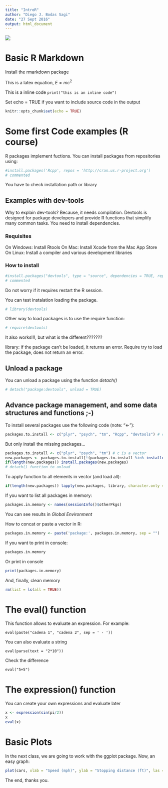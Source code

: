 ```yaml
---
title: "IntroR"
author: "Diego J. Bodas Sagi"
date: "27 Sept 2016"
output: html_document
---
```


![](https://www.bbvadata.com/wp-content/uploads/2016/07/bbvada_logo.png)

# Basic R Markdown

Install the rmarkdown package

This is a latex equation, $E = mc^{2}$

This is a inline code `print("this is an inline code")`

Set echo = TRUE if you want to include source code in the output

```r
knitr::opts_chunk$set(echo = TRUE)
```

# Some first Code examples (R course)

R packages implement fuctions. You can install packages from repositories using:

```r
#install.packages('Rcpp', repos = 'http://cran.us.r-project.org')
# commented
```

You have to check installation path or library

## Examples with dev-tools

Why to explain dev-tools? Because, it needs compilation. Devtools is designed for package developers and provide R functions that simplify many common tasks. You need to install dependencies.

### Requisites
On Windows: Install Rtools
On Mac: Install Xcode from the Mac App Store
On Linux: Install a compiler and various development libraries

### How to install

```r
#install.packages("devtools", type = "source", dependencies = TRUE, repos = 'http://cran.us.r-project.org')
# commented
```

Do not worry if it requires restart the R session.

You can test instalation loading the package.

```r
# library(devtools) 
```

Other way to load packages is to use the require function:

```r
# require(devtools) 
```

It also works!!!, but what is the different???????

library: if the package can't be loaded, it returns an error. Require try to load the package, does not return an error. 

## Unload a package

You can unload a package using the function *detach()*
```r
# detach("package:devtools", unload = TRUE)
```

## Advance package management, and some data structures and functions ;-)

To install several packages use the following code (note: "<-"):

```r
packages.to.install <- c("plyr", "psych", "tm", "Rcpp", "devtools") # c is a vector
```

But only install the missing packages...

```r
packages.to.install <- c("plyr", "psych", "tm") # c is a vector
new.packages <- packages.to.install[!(packages.to.install %in% installed.packages()[,"Package"])]
if(length(new.packages)) install.packages(new.packages)
# detach() function to unload
```

To apply function to all elements in vector (and load all):

```r
if(length(new.packages)) lapply(new.packages, library, character.only = TRUE)
```

If you want to list all packages in memory:

```r
packages.in.memory <- names(sessionInfo()$otherPkgs)
```

You can see results in *Global Environment*

How to concat or paste a vector in R:

```r
packages.in.memory <- paste('package:', packages.in.memory, sep = "")
```

If you want to print in console:

```r
packages.in.memory
```

Or print in console

```r
print(packages.in.memory)
```


And, finally, clean memory

```r
rm(list = ls(all = TRUE))
```

# The eval() function

This function allows to evaluate an expression. For example:

`eval(paste("cadena 1", "cadena 2", sep = ' - '))`

You can also evaluate a string

`eval(parse(text = "2*10"))`

Check the difference 

`eval("5+5")`

# The expression() function

You can create your own expressions and evaluate later

```r
x <- expression(sin(pi/2))
x
eval(x)
```


# Basic Plots

In the next class, we are going to work with the ggplot package. Now, an easy graph:


```r
plot(cars, xlab = "Speed (mph)", ylab = "Stopping distance (ft)", las = 1)
```

The end, thanks you.



